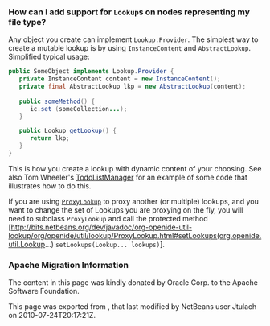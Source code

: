 <!--

    Licensed to the Apache Software Foundation (ASF) under one
    or more contributor license agreements.  See the NOTICE file
    distributed with this work for additional information
    regarding copyright ownership.  The ASF licenses this file
    to you under the Apache License, Version 2.0 (the
    "License"); you may not use this file except in compliance
    with the License.  You may obtain a copy of the License at

      http://www.apache.org/licenses/LICENSE-2.0

    Unless required by applicable law or agreed to in writing,
    software distributed under the License is distributed on an
    "AS IS" BASIS, WITHOUT WARRANTIES OR CONDITIONS OF ANY
    KIND, either express or implied.  See the License for the
    specific language governing permissions and limitations
    under the License.

-->

===How can I add support for <tt>Lookup</tt>s on nodes representing my file type?===

Any object you create can implement <tt>Lookup.Provider</tt>. The simplest way to create a mutable lookup is by using <tt>InstanceContent</tt> and <tt>AbstractLookup</tt>.  Simplified typical usage:

<source lang="java">
public SomeObject implements Lookup.Provider {
   private InstanceContent content = new InstanceContent();
   private final AbstractLookup lkp = new AbstractLookup(content);
   
   public someMethod() {
      ic.set (someCollection...);
   }

   public Lookup getLookup() {
      return lkp;
   }
}
</source>

This is how you create a lookup with dynamic content of your choosing.  See also Tom Wheeler's  [http://www.tomwheeler.com/netbeans/ TodoListManager] for an example of some code that illustrates how to do this.

If you are using <code>[http://bits.netbeans.org/dev/javadoc/org-openide-util-lookup/org/openide/util/lookup/ProxyLookup.html ProxyLookup]</code> to proxy another (or multiple) lookups, and you want to change the set of Lookups you are proxying on the fly, you will need to subclass <tt>ProxyLookup</tt> and call the protected method [http://bits.netbeans.org/dev/javadoc/org-openide-util-lookup/org/openide/util/lookup/ProxyLookup.html#setLookups(org.openide.util.Lookup...) <tt>setLookups(Lookup... lookups)</tt>].

===Apache Migration Information===

The content in this page was kindly donated by Oracle Corp. to the
Apache Software Foundation.

This page was exported from , 
that last modified by NetBeans user Jtulach 
on 2010-07-24T20:17:21Z.

